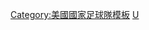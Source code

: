 {{National squad
 | name      = 2008年奧運會男子足球美國參賽名單
  | bg          = white
  | fg          = #002868
  | bordercolor = #BF0A30
 | country   = 美國
 | flag      = the United States 
 | comp link = 2008年夏季奧林匹克運動會男子足球比賽
 | comp      = 2008年夏季奥运会男子足球比赛
 | p1        = [[克里斯·塞茨|塞茨]]
 | p2        = [[马韦尔·韦恩|韦恩]]
 | p3        = [[迈克尔·奥罗斯科|奥罗斯科]]
 | p4        = [[米高·巴特利|-{zh-hans:迈克尔·布拉德利;zh-hk:米高·巴特利;zh-tw:麥可·布拉德利;}-]]
 | p5        = [[Dax McCarty|麦卡蒂]]
 | p6        = [[毛里斯·埃杜|-{zh-hans:埃杜; zh-hk:伊度}-]]
 | p7        = [[斯图尔特·霍尔登|-{zh-hans:霍尔登; zh-hk:賀頓}-]]
 | p8        = [[丹尼·塞泰拉|塞泰拉]]
 | p9        = [[查理·戴维斯 (足球員)|戴維斯]]
 | p10       = [[本尼·费尔哈伯|费尔哈伯]]
 | p11       = [[弗雷迪·阿杜|-{zh-hans:阿杜;zh-hk:艾度;zh-tw:阿杜;}-]]
 | p12       = [[祖斯·艾迪杜里|-{zh-hans:阿尔蒂多雷;zh-hk:艾迪杜里;zh-tw:阿爾蒂多雷;}-]]
 | p13       = [[帕特里克·扬尼|扬尼]]
 | p14       = [[羅比·羅渣士|羅渣士]]
 | p15       = [[邁克·帕克赫斯特|帕克赫斯特]]
 | p16       = {{link-en|萨夏·克列斯坦|Sacha Kljestan}}
 | p17       = [[布赖恩·麦克布莱德|-{zh-hans:麦克布莱德;zh-hk:麥拜特;zh-tw:麥克布萊德;}-]]
 | p18       = [[布拉德·古赞|-{zh-hans:古赞;zh-hk:古辛;zh-tw:古贊;}-]]
 | coach     = [[彼得·诺瓦克|诺瓦克]]
}}<noinclude>
[[Category:美國國家足球隊模板]]
[[Category:2008年奥运会男子足球参赛名单模板|U]]

</noinclude>